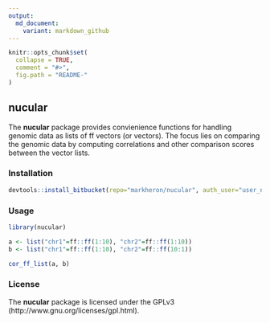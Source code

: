 ```yaml
---
output:
  md_document:
    variant: markdown_github
---
```


<!-- README.md is generated from README.Rmd. Please edit that file -->

```r
knitr::opts_chunk$set(
  collapse = TRUE,
  comment = "#>",
  fig.path = "README-"
)
```

## nucular

The **nucular** package provides convienience functions for handling genomic data as lists of ff vectors (or vectors).
The focus lies on comparing the genomic data by computing correlations and other comparison scores between the vector lists.


### Installation

```r
devtools::install_bitbucket(repo="markheron/nucular", auth_user="user_name", password="your_password", keep_source=TRUE)
```


### Usage

```r
library(nucular)

a <- list("chr1"=ff::ff(1:10), "chr2"=ff::ff(1:10))
b <- list("chr1"=ff::ff(1:10), "chr2"=ff::ff(10:1))

cor_ff_list(a, b)

```


### License

The **nucular** package is licensed under the GPLv3 (http://www.gnu.org/licenses/gpl.html).